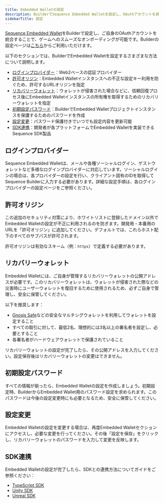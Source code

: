 ```yaml
---
title: Embedded Walletの設定
description: BuilderでSequence Embedded Walletを設定し、OAuthアカウントを統合することで、ユーザーを簡単にゲームにオンボードできます。Google認証やApple認証などのログインプロバイダーの設定方法、セキュリティのための許可オリジン指定、リカバリーウォレットの設定、初期設定の作成方法についてご案内します。
sidebarTitle: 設定
---
```


[Sequence Embedded Wallet](https://sequence.build/project/default/embedded-wallet?tab=config)をBuilderで設定し、ご自身のOAuthアカウントを統合することで、ゲームへのスムーズなオンボーディングが可能です。Builderの設定ページは[こちら](https://sequence.build/project/default/embedded-wallet)からご利用いただけます。

以下のセクションでは、BuilderでEmbedded Walletを設定するさまざまな方法について説明します。
- [ログインプロバイダー](/solutions/builder/embedded-wallet#login-providers)：Web2ベースの認証プロバイダー
- [許可オリジン](/solutions/builder/embedded-wallet#allowed-origins)：Embedded Walletインスタンスへの不正な設定キー利用を防ぐため、許可するURLオリジンを指定
- [リカバリーウォレット](/solutions/builder/embedded-wallet#recovery-wallet)：ウォレットが侵害された場合などに、信頼回復プロセス後にEmbedded Walletインスタンスの所有権を取得するためのリカバリーウォレットを指定
- [初期設定パスワード](/solutions/builder/embedded-wallet#initial-configuration-password)：BuilderでEmbedded Walletプロジェクトインスタンスを保護するためのパスワードを作成
- [設定変更](/solutions/builder/embedded-wallet#configuration-changes)：パスワード保護付きでいつでも設定内容を更新可能
- [SDK連携](/solutions/builder/embedded-wallet#sdk-integrations)：開発者が各プラットフォームでEmbedded Walletを実装できるSequence SDK製品

## ログインプロバイダー
Sequence Embedded Walletは、メールや各種ソーシャルログイン、ゲストウォレットなど多様なログインプロバイダーに対応しています。ソーシャルログインの場合は、各プロバイダーの設定を行い、クライアント固有のIDを取得してSequence Builderに入力する必要があります。詳細な設定手順は、各ログインプロバイダーの設定ページをご参照ください。

## 許可オリジン
この追加のセキュリティ対策により、ホワイトリストに登録したドメイン以外でEmbedded Walletの設定が不正に利用されるのを防ぎます。開発用・本番用のURLを「許可オリジン」に追加してください。デフォルトでは、これらホスト配下のすべてのサブパスが許可されます。

許可オリジンは有効なスキーム（例：`https`）で定義する必要があります。

## リカバリーウォレット
Embedded Walletには、ご自身が管理するリカバリーウォレットの公開アドレスが必要です。このリカバリーウォレットは、ウォレットが侵害された際などの災害時にユーザーウォレットを復旧するために使用されるため、必ずご自身で管理し、安全に保管してください。

以下を推奨します：
- [Gnosis Safe](https://safe.global/)などの安全なマルチシグウォレットを利用してウォレットを設定すること
- すべての取引に対して、最低2名、理想的には3名以上の署名者を設定し、必要とすること
- 各署名者がハードウェアウォレットで保護されていること

リカバリーウォレットの設定が完了したら、その公開アドレスを入力してください。設定保存後はリカバリーウォレットの変更はできません。

## 初期設定パスワード
すべての情報が揃ったら、Embedded Walletの設定を作成しましょう。初期設定時、BuilderからEmbedded Wallet用のパスワード設定を求められます。このパスワードは今後の設定変更時にも必要となるため、安全に保管してください。

## 設定変更
Embedded Walletの設定を変更する場合は、再度Embedded Walletセクションにアクセスし、必要な変更を行ってください。その後「設定を保存」をクリックし、リカバリーウォレットのパスワードを入力して変更を反映します。

## SDK連携
Embedded Walletの設定が完了したら、SDKとの連携方法についてガイドをご参照ください：
- [TypeScript SDK](/solutions/wallets/developers/embedded-wallet/overview)
- [Unity SDK](/sdk/unity/overview)
- [Unreal SDK](/sdk/unreal/overview)